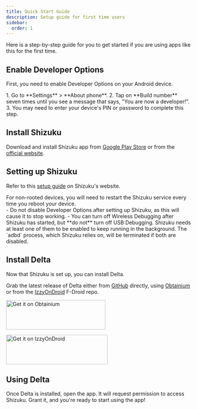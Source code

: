 ```yaml
---
title: Quick Start Guide
description: Setup guide for first time users
sidebar:
  order: 1
---
```



Here is a step-by-step guide for you to get started if you are using apps like
this for the first time.

## Enable Developer Options

First, you need to enable Developer Options on your Android device.

<Steps>
1. Go to **Settings** > **About phone**.
2. Tap on **Build number** seven times until you see a message that says,
   "You are now a developer!".
3. You may need to enter your device's PIN or password to complete this step.
</Steps>

## Install Shizuku

Download and install Shizuku app from [Google Play Store](https://play.google.com/store/apps/details?id=moe.shizuku.privileged.api)
or from the [official website](https://shizuku.rikka.app/download/).

## Setting up Shizuku

Refer to this [setup guide](https://shizuku.rikka.app/guide/setup/) on
Shizuku's website.

<Aside>
For non-rooted devices, you will need to restart the Shizuku service every
time you reboot your device.
</Aside>

<Aside type="caution">
- Do not disable Developer Options after setting up Shizuku, as this will cause it
to stop working.
- You can turn off Wireless Debugging after Shizuku has started, but **do not**
turn off USB Debugging. Shizuku needs at least one of them to be enabled to
keep running in the background. The `adbd` process, which Shizuku relies on,
will be terminated if both are disabled.
</Aside>

## Install Delta

Now that Shizuku is set up, you can install Delta.

Grab the latest release of Delta either from [GitHub](https://github.com/supershadoe/delta/releases/latest)
directly, using [Obtainium](https://github.com/ImranR98/Obtainium) or from the
[IzzyOnDroid](https://apt.izzysoft.de/fdroid/index/apk/dev.shadoe.delta) F-Droid repo.

[<Image src="https://raw.githubusercontent.com/ImranR98/Obtainium/main/assets/graphics/badge_obtainium.png"
alt="Get it on Obtainium" width="269" height="80"/>](https://github.com/ImranR98/Obtainium)

[<Image src="https://gitlab.com/IzzyOnDroid/repo/-/raw/master/assets/IzzyOnDroidButton.png"
alt="Get it on IzzyOnDroid" width="275" height="80"/>](https://apt.izzysoft.de/fdroid/index/apk/dev.shadoe.delta)

## Using Delta

Once Delta is installed, open the app. It will request permission to access Shizuku.
Grant it, and you're ready to start using the app!
